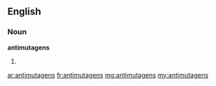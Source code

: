 ==English==

===Noun===
'''antimutagens'''

# {{plural of|antimutagen}}

[[ar:antimutagens]]
[[fr:antimutagens]]
[[mg:antimutagens]]
[[my:antimutagens]]
